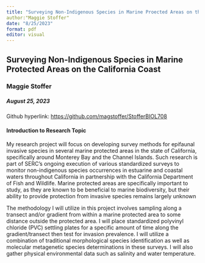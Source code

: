 ```yaml
---
title: "Surveying Non-Indigenous Species in Marine Proected Areas on the California Coast"
author:"Maggie Stoffer"
date: "8/25/2023"
format: pdf
editor: visual
---
```


## Surveying Non-Indigenous Species in Marine Protected Areas on the California Coast

### Maggie Stoffer

##### August 25, 2023

Github hyperlink: <https://github.com/magstoffer/StofferBIOL708>

#### Introduction to Research Topic

My research project will focus on developing survey methods for epifaunal invasive species in several marine protected areas in the state of California, specifically around Monterey Bay and the Channel Islands. Such research is part of SERC's ongoing execution of various standardized surveys to monitor non-indigenous species occurrences in estuarine and coastal waters throughout California in partnership with the California Department of Fish and Wildlife. Marine protected areas are specifically important to study, as they are known to be beneficial to marine biodiversity, but their ability to provide protection from invasive species remains largely unknown

The methodology I will utilize in this project involves sampling along a transect and/or gradient from within a marine protected area to some distance outside the protected area. I will place standardized polyvinyl chloride (PVC) settling plates for a specific amount of time along the gradient/transect then test for invasion prevalence. I will utilize a combination of traditional morphological species identification as well as molecular metagenetic species determinations in these surveys. I will also gather physical environmental data such as salinity and water temperature. 
